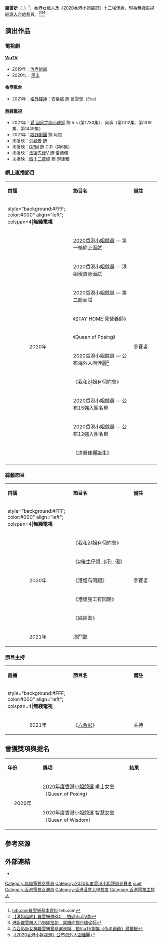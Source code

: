 {{藝人
| 類型 = 女藝人
| 姓名 = 羅雪妍
| 圖片 = 羅雪妍.jpg
| 圖片簡介 = 
| 圖片尺寸 = 
| 羅馬拼音 = Law Suet In
| 英文名 = Uki Law
| 綽號 = 
| 出生日期 = {{birth_date_and _age|1994|12|13}}
| 出生地點 = {{HKG-1959}}
| 逝世日期 = 
| 逝世地點 = 
| 國籍 = {{CNHK}}
| 籍貫 = 
| 民族 = [[漢族|漢族]]
| 父母 = 
| 親屬 = 
| 配偶 = 
| 子女 = 
| 語言 = [[粵語|粵語]]、[[英語|英語]]、[[普通話|普通話]]
| 職業 = 美妝編輯、演員
| 教育程度 = {{flagicon|HKG}} [[香港浸會大學|香港浸會大學]]電影學院（專上課程）畢業
| 母校 = 
| 宗教信仰 = 
| 出身地 = {{HKG}}
| 出道日期 = 
| 活躍年代 = 2020年至今
| 出道作品 = 
| 代表作品 = 
| 經紀公司 = 無綫電視（2020年至今）
| 獎項 = 
}}

'''羅雪妍'''（{{lang-en|'''Law Suet In Uki'''}}，{{bd|1994年|12月13日}}）<ref>[http://artiste.tvb.com/main/artistedetail/lawsuetinconnieuki tvb.com羅雪妍基本資料] tvb.com</ref>，香港女藝人及《[[2020年度香港小姐競選|2020香港小姐競選]]》十二強佳麗，現為[[無綫電視藝員列表|無綫電視經理人合約]]藝員。<ref>[https://hk.on.cc/hk/bkn/cnt/entertainment/20200630/bkn-20200630172436002-0630_00862_001.html  【港姐起底】羅雪妍做KOL　拍過ViuTV劇]</ref><ref>[https://hk.on.cc/hk/bkn/cnt/entertainment/20210508/bkn-20210508121708889-0508_00862_001.html  港姐羅雪妍入TVB即拍劇　乘機向鄭丹瑞偷師]</ref><ref>[https://www.hk01.com/即時娛樂/635721/  六合彩新女神羅雪妍曾參選港姐　拍ViuTV劇集《仇老爺爺》最搶眼]</ref>

==演出作品==
=== 電視劇 ===
====[[ViuTV|ViuTV]]====
*2019年：[[仇老爺爺|仇老爺爺]]
*2020年：[[黑市_(電視劇)|黑市]]

====[[香港電台|香港電台]]====
*2021年：[[格外樓神|格外樓神]]：安樂窩 飾 呂雪瑩（Eva）
====[[無綫電視|無綫電視]]====
*2021年：[[愛·回家之開心速遞|愛·回家之開心速遞]] 飾 Iris (第1230集）、同事（第1312集、第1319集、第1449集）
*2021年：[[欺詐劇團|欺詐劇團]] 飾 阿寶
*未播映：[[旁觀者_(無綫電視劇)|旁觀者]] 飾
*未播映：[[OPM_(無綫電視劇)|OPM]] 飾 CID（第6集）
*未播映：[[法證先鋒V|法證先鋒V]] 飾 雷德儀
*未播映：[[四十二章經_(無綫電視劇)|四十二章經]] 飾 游津臻

===網上直播節目===
<!--只可加入固定演出節目資料，詳見「[[Wikipedia_talk:愛好者內容#綜藝節目是否不應該放在明星條目呢?|Wikipedia talk:愛好者內容#綜藝節目是否不應該放在明星條目呢?]]」，其餘非固定演出節目請存放於「討論:郭栢妍」。-->
{|class="wikitable" width="50%"
|- style="background:#FFF; color:#000" align=center
|style="width:15%"|'''首播'''||style="width:35%"|'''節目名'''||style="width:15%"|'''備註'''
|-
|style="background:#FFF; color:#000" align="left"; colspan=4|'''無綫電視'''
|-
|rowspan=10|<center>2020年<center>||[[2020年度香港小姐競選|2020香港小姐競選]] — 第一輪網上面試||rowspan=10|參賽者
|-
|2020香港小姐競選 — 港姐現真身面試
|-
|2020香港小姐競選 — 第二輪面試
|-
|《STAY HOME·見營養師》
|-
|《Queen of Posing》
|-
|2020香港小姐競選 — 公布海外入圍佳麗<ref>[http://tvbweekly.com/c/details.asp?page=entertainment&subid=51049 《2020香港小姐競選》公布海外入圍佳麗]</ref>
|-
|《我和港姐有個約會》
|-
|2020香港小姐競選 — 公布15強入圍名單
|-
|2020香港小姐競選 — 公布12強入圍名單
|-
|《決賽佳麗誕生》
|-
|}

===綜藝節目===
<!--只可加入固定演出節目資料，詳見「[[Wikipedia_talk:愛好者內容#綜藝節目是否不應該放在明星條目呢?|Wikipedia talk:愛好者內容#綜藝節目是否不應該放在明星條目呢?]]」，其餘非固定演出節目請存放於「討論:郭栢妍」。-->
{|class="wikitable" width="50%"
|- style="background:#FFF; color:#000" align=center
|style="width:15%"|'''首播'''||style="width:35%"|'''節目名'''||style="width:15%"|'''備註'''
|-
|style="background:#FFF; color:#000" align="left"; colspan=4|'''無綫電視'''
|-
|rowspan=5|<center>2020年||《我和港姐有個約會》||rowspan=5|參賽者
|-
|《[[後生仔傾吓偈|#後生仔傾-{吓}-偈]]》
|-
|《港姐有問題》
|-
|《港姐見工有問題》
|-
|《姊妹淘》
|-
|<center>2021年|| [[演鬥聽|演鬥聽]]
|}

===節目主持===
{|class="wikitable" width="50%"
|- style="background:#FFF; color:#000" align=center
|style="width:15%"|'''首播'''||style="width:35%"|'''節目名'''||style="width:15%"|'''備註'''
|-
|style="background:#FFF; color:#000" align="left"; colspan=4|'''無綫電視'''
|-
|<center>2021年||《[[六合彩_(電視節目)|六合彩]]》||主持
|}

== 曾獲獎項與提名 ==
{|class="wikitable" width="70%"
|- style="background:#FFF; color:#000" align=center
|style="width:8%"|'''年份'''||style="width:23%"|'''獎項'''||style="width:8%"|'''結果'''
|-
|rowspan=2|<center>2020年<center>||[[2020年度香港小姐競選|2020年度香港小姐競選]] 甫士女皇（Queen of Posing）||{{won}}
|-
|2020年度香港小姐競選 智慧女皇（Queen of Wisdom）||{{won}}
|}

== 參考來源 ==
{{reflist}}

== 外部連結 ==
*{{Instagram|ukilaw}}
{{DEFAULTSORT:law}}
[[Category:無綫電視女藝員|Category:無綫電視女藝員]]
[[Category:2020年度香港小姐競選參賽者|Category:2020年度香港小姐競選參賽者]]
[[Category:羅姓|suet]]
[[Category:香港電視女演員|Category:香港電視女演員]]
[[Category:香港浸會大學校友|Category:香港浸會大學校友]]
[[Category:香港電視主持人|Category:香港電視主持人]]